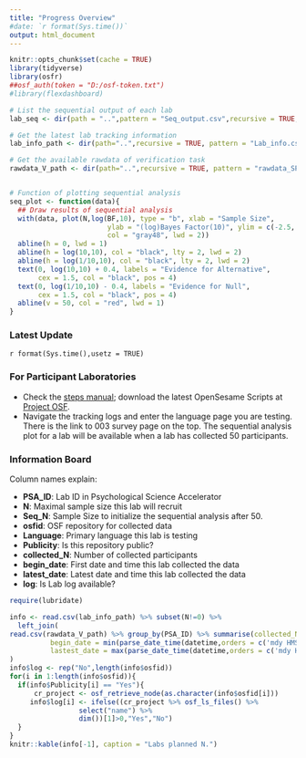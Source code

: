 ```yaml
---
title: "Progress Overview"
#date: `r format(Sys.time())`
output: html_document
---
```

```r
knitr::opts_chunk$set(cache = TRUE)
library(tidyverse)
library(osfr)
##osf_auth(token = "D:/osf-token.txt")
#library(flexdashboard)

# List the sequential output of each lab
lab_seq <- dir(path = "..",pattern = "Seq_output.csv",recursive = TRUE,full.names = TRUE)

# Get the latest lab tracking information
lab_info_path <- dir(path="..",recursive = TRUE, pattern = "Lab_info.csv", full.names = TRUE)

# Get the available rawdata of verification task
rawdata_V_path <- dir(path="..",recursive = TRUE, pattern = "rawdata_SP_V.csv", full.names = TRUE)


# Function of plotting sequential analysis
seq_plot <- function(data){
  ## Draw results of sequential analysis
  with(data, plot(N,log(BF,10), type = "b", xlab = "Sample Size", 
                        ylab = "(log)Bayes Factor(10)", ylim = c(-2.5, 2.5), pch = 19, 
                        col = "gray48", lwd = 2))
  abline(h = 0, lwd = 1)
  abline(h = log(10,10), col = "black", lty = 2, lwd = 2)
  abline(h = log(1/10,10), col = "black", lty = 2, lwd = 2)
  text(0, log(10,10) + 0.4, labels = "Evidence for Alternative", 
       cex = 1.5, col = "black", pos = 4)
  text(0, log(1/10,10) - 0.4, labels = "Evidence for Null", 
       cex = 1.5, col = "black", pos = 4)
  abline(v = 50, col = "red", lwd = 1)
}

```

### Latest Update
`r format(Sys.time(),usetz = TRUE)`

### For Participant Laboratories
- Check the [steps manual](https://docs.google.com/document/d/1XFj9qQT500lAEe3fjGNab6TTU_lgUWTiWWSh8oF3jGE/edit?usp=sharing); download the latest OpenSesame Scripts at [Project OSF](https://osf.io/e428p/).
- Navigate the tracking logs and enter the language page you are testing. There is the link to 003 survey page on the top. The sequential analysis plot for a lab will be available when a lab has collected 50 participants.

### Information Board

Column names explain:

- **PSA_ID**: Lab ID in Psychological Science Accelerator
- **N**: Maximal sample size this lab will recruit
- **Seq_N**: Sample Size to initialize the sequential analysis after 50.
- **osfid**: OSF repository for collected data
- **Language**: Primary language this lab is testing
- **Publicity**: Is this repository public?
- **collected_N**: Number of collected participants
- **begin_date**: First date and time this lab collected the data
- **latest_date**: Latest date and time this lab collected the data
- **log**: Is Lab log available?

```r
require(lubridate)

info <- read.csv(lab_info_path) %>% subset(N!=0) %>% 
  left_join(
read.csv(rawdata_V_path) %>% group_by(PSA_ID) %>% summarise(collected_N = length(unique(subject_nr)), 
          begin_date = min(parse_date_time(datetime,orders = c('mdy HMS','b d HMS Y')) %>%                                                      format(format="%Y-%m-%d")), 
          lastest_date = max(parse_date_time(datetime,orders = c('mdy HMS','b d HMS Y','a b d HMS Y')) %>%                                                      format(format="%Y-%m-%d")))
)
info$log <- rep("No",length(info$osfid))
for(i in 1:length(info$osfid)){
  if(info$Publicity[i] == "Yes"){
      cr_project <- osf_retrieve_node(as.character(info$osfid[i]))
     info$log[i] <- ifelse((cr_project %>% osf_ls_files() %>%
                 select("name") %>%
                 dim())[1]>0,"Yes","No") 
  }
}
knitr::kable(info[-1], caption = "Labs planned N.")
```

